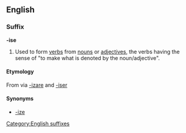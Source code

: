 ==English==
===Suffix===
[[Category:English suffixes]]
'''-ise'''
#Used to form [[verb]]s from [[noun]]s or [[adjective]]s, the verbs having the sense of "to make what is denoted by the noun/adjective".

==== Etymology ====
{{etystub}}
From {{Gr.}} [[]] via {{L.}} [[-izare]] and {{F.}} [[-iser]]

==== Synonyms ====
* [[-ize]]
